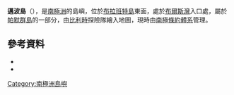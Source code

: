 {{coord|64|25|S|62|17|W|source:GNIS|display=title}}

'''邁波島'''（{{lang-en|Maipo Island}}），是[[南極洲|南極洲]]的島嶼，位於[[布拉班特島|布拉班特島]]東面，處於[[布爾斯灣|布爾斯灣]]入口處，屬於[[帕默群島|帕默群島]]的一部分，由[[比利時|比利時]]探險隊繪入地圖，現時由[[南極條約體系|南極條約體系]]管理。

==參考資料==
*{{cite gnis | type = antarid | id = 9307| name = Maipo Island | accessdate = 2013-07-29}}
*{{usgs-gazetteer|id=9307}}

{{Antarctica-geo-stub}}
[[Category:南極洲島嶼|Category:南極洲島嶼]]